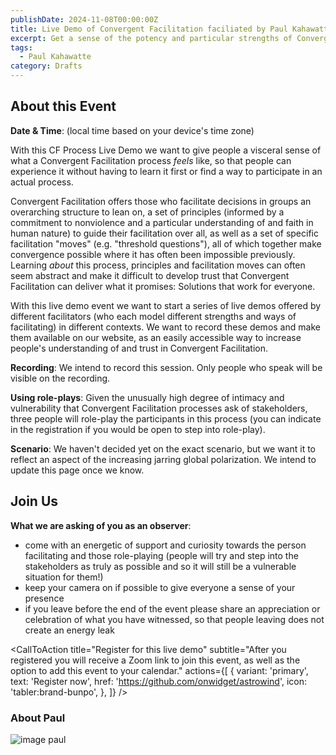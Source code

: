 ```yaml
---
publishDate: 2024-11-08T00:00:00Z
title: Live Demo of Convergent Facilitation faciliated by Paul Kahawatte (Nov 8)
excerpt: Get a sense of the potency and particular strengths of Convergent Facilitation by observing a full end-to-end Convergent Facilitation process facilitated by Paul Kahawatte. We will use a role-play based scenario touching into the global polarization we see unfolding in the world.
tags:
  - Paul Kahawatte
category: Drafts
---
```



## About this Event

**Date & Time**: **<LocalTimeFromUTC client:load  startUtcTime="2024-11-08T15:30:00Z" endUtcTime="2024-11-08T17:00:00Z"/>** (local time based on your device's time zone)


With this CF Process Live Demo we want to give people a visceral sense of what a Convergent Facilitation process *feels* like, so that people can experience it without having to learn it first or find a way to participate in an actual process. 

Convergent Facilitation offers those who facilitate decisions in groups an overarching structure to lean on, a set of principles (informed by a commitment to nonviolence and a particular understanding of and faith in human nature) to guide their facilitation over all, as well as a set of specific facilitation "moves" (e.g. "threshold questions"), all of which together make convergence possible where it has often been impossible previously. Learning *about* this process, principles and facilitation moves can often seem abstract and make it difficult to develop trust that Convergent Facilitation can deliver what it promises: Solutions that work for everyone.

With this live demo event we want to start a series of live demos offered by different facilitators (who each model different strengths and ways of facilitating) in different contexts. We want to record these demos and make them available on our website, as an easily accessible way to increase people's understanding of and trust in Convergent Facilitation.

**Recording**: We intend to record this session. Only people who speak will be visible on the recording.

**Using role-plays**: Given the unusually high degree of intimacy and vulnerability that Convergent Facilitation processes ask of stakeholders, three people will role-play the participants in this process (you can indicate in the registration if you would be open to step into role-play). 

**Scenario**: We haven't decided yet on the exact scenario, but we want it to reflect an aspect of the increasing jarring global polarization. We intend to update this page once we know. 

## Join Us

**What we are asking of you as an observer**:
- come with an energetic of support and curiosity towards the person facilitating and those role-playing (people will try and step into the stakeholders as truly as possible and so it will still be a vulnerable situation for them!)
- keep your camera on if possible to give everyone a sense of your presence 
- if you leave before the end of the event please share an appreciation or celebration of what you have witnessed, so that people leaving does not create an energy leak 


<CallToAction
    title="Register for this live demo"
    subtitle="After you registered you will receive a Zoom link to join this event, as well as the option to add this event to your calendar."
    actions={[
      {
        variant: 'primary',
        text: 'Register now',
        href: 'https://github.com/onwidget/astrowind',
        icon: 'tabler:brand-bunpo',
      },
    ]}
  />
  
### About Paul
![image paul](~/assets/images/paul_kahawatte.jpg)

